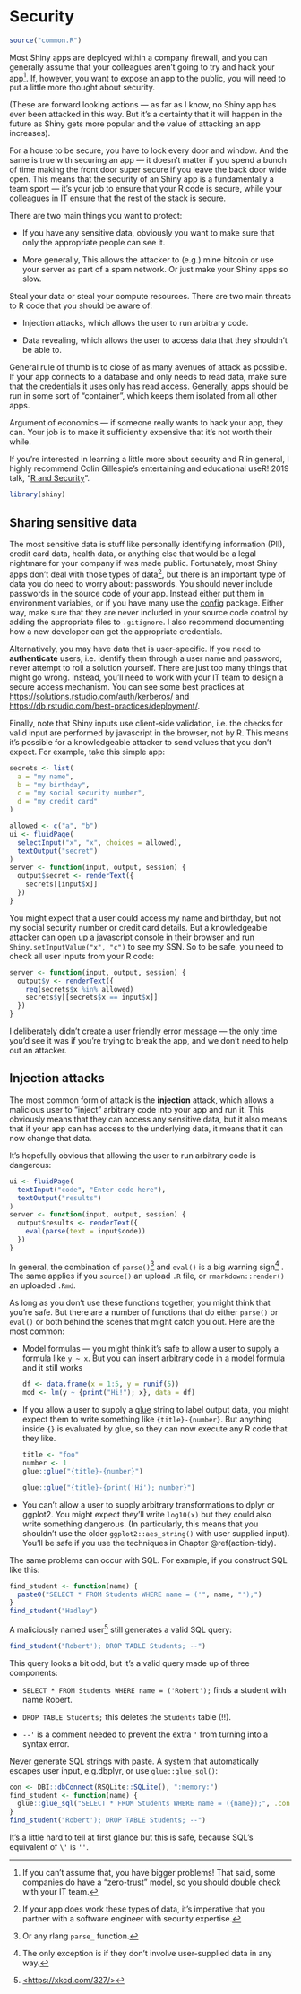 # Security {#scaling-security}

```r
source("common.R")
```

Most Shiny apps are deployed within a company firewall, and you can generally assume that your colleagues aren't going to try and hack your app[^scaling-safety-1].
If, however, you want to expose an app to the public, you will need to put a little more thought about security.

[^scaling-safety-1]: If you can't assume that, you have bigger problems!
    That said, some companies do have a "zero-trust" model, so you should double check with your IT team.

(These are forward looking actions --- as far as I know, no Shiny app has ever been attacked in this way. But it's a certainty that it will happen in the future as Shiny gets more popular and the value of attacking an app increases).

For a house to be secure, you have to lock every door and window.
And the same is true with securing an app --- it doesn't matter if you spend a bunch of time making the front door super secure if you leave the back door wide open.
This means that the security of an Shiny app is a fundamentally a team sport --- it's your job to ensure that your R code is secure, while your colleagues in IT ensure that the rest of the stack is secure.

There are two main things you want to protect:

-   If you have any sensitive data, obviously you want to make sure that only the appropriate people can see it.

-   More generally, This allows the attacker to (e.g.) mine bitcoin or use your server as part of a spam network.
    Or just make your Shiny apps so slow.

Steal your data or steal your compute resources.
There are two main threats to R code that you should be aware of:

-   Injection attacks, which allows the user to run arbitrary code.

-   Data revealing, which allows the user to access data that they shouldn't be able to.

General rule of thumb is to close of as many avenues of attack as possible.
If your app connects to a database and only needs to read data, make sure that the credentials it uses only has read access.
Generally, apps should be run in some sort of "container", which keeps them isolated from all other apps.

Argument of economics --- if someone really wants to hack your app, they can.
Your job is to make it sufficiently expensive that it's not worth their while.

If you're interested in learning a little more about security and R in general, I highly recommend Colin Gillespie's entertaining and educational useR!
2019 talk, "[R and Security](https://www.youtube.com/watch?v=5odJxZj9LE4)".

```r
library(shiny)
```

## Sharing sensitive data

The most sensitive data is stuff like personally identifying information (PII), credit card data, health data, or anything else that would be a legal nightmare for your company if was made public.
Fortunately, most Shiny apps don't deal with those types of data[^scaling-safety-2], but there is an important type of data you do need to worry about: passwords.
You should never include passwords in the source code of your app.
Instead either put them in environment variables, or if you have many use the [config](https://github.com/rstudio/config) package.
Either way, make sure that they are never included in your source code control by adding the appropriate files to `.gitignore`. I also recommend documenting how a new developer can get the appropriate credentials.

[^scaling-safety-2]: If your app does work these types of data, it's imperative that you partner with a software engineer with security expertise.

Alternatively, you may have data that is user-specific.
If you need to **authenticate** users, i.e. identify them through a user name and password, never attempt to roll a solution yourself.
There are just too many things that might go wrong.
Instead, you'll need to work with your IT team to design a secure access mechanism.
You can see some best practices at <https://solutions.rstudio.com/auth/kerberos/> and <https://db.rstudio.com/best-practices/deployment/>.

Finally, note that Shiny inputs use client-side validation, i.e. the checks for valid input are performed by javascript in the browser, not by R.
This means it's possible for a knowledgeable attacker to send values that you don't expect.
For example, take this simple app:

```r
secrets <- list(
  a = "my name",
  b = "my birthday",
  c = "my social security number", 
  d = "my credit card"
)

allowed <- c("a", "b")
ui <- fluidPage(
  selectInput("x", "x", choices = allowed),
  textOutput("secret")
)
server <- function(input, output, session) {
  output$secret <- renderText({
    secrets[[input$x]]
  })
}
```

You might expect that a user could access my name and birthday, but not my social security number or credit card details.
But a knowledgeable attacker can open up a javascript console in their browser and run `Shiny.setInputValue("x", "c")` to see my SSN.
So to be safe, you need to check all user inputs from your R code:

```r
server <- function(input, output, session) {
  output$y <- renderText({
    req(secrets$x %in% allowed)
    secrets$y[[secrets$x == input$x]]
  })
}
```

I deliberately didn't create a user friendly error message --- the only time you'd see it was if you're trying to break the app, and we don't need to help out an attacker.

## Injection attacks

The most common form of attack is the **injection** attack, which allows a malicious user to "inject" arbitrary code into your app and run it.
This obviously means that they can access any sensitive data, but it also means that if your app can has access to the underlying data, it means that it can now change that data.

It's hopefully obvious that allowing the user to run arbitrary code is dangerous:

```r
ui <- fluidPage(
  textInput("code", "Enter code here"),
  textOutput("results")
)
server <- function(input, output, session) {
  output$results <- renderText({
    eval(parse(text = input$code))
  })
}
```

In general, the combination of `parse()`[^scaling-safety-3] and `eval()` is a big warning sign[^scaling-safety-4]
. The same applies if you `source()` an upload `.R` file, or `rmarkdown::render()` an uploaded `.Rmd`.

[^scaling-safety-3]: Or any rlang `parse_` function.

[^scaling-safety-4]: The only exception is if they don't involve user-supplied data in any way.

As long as you don't use these functions together, you might think that you're safe.
But there are a number of functions that do either `parse()` or `eval()` or both behind the scenes that might catch you out.
Here are the most common:

-   Model formulas --- you might think it's safe to allow a user to supply a formula like `y ~ x`.
    But you can insert arbitrary code in a model formula and it still works

    ```r
    df <- data.frame(x = 1:5, y = runif(5))
    mod <- lm(y ~ {print("Hi!"); x}, data = df)
    ```

-   If you allow a user to supply a [glue](http://glue.tidyverse.org/) string to label output data, you might expect them to write something like `{title}-{number}`.
    But anything inside `{}` is evaluated by glue, so they can now execute any R code that they like.

    ```r
    title <- "foo"
    number <- 1
    glue::glue("{title}-{number}")

    glue::glue("{title}-{print('Hi'); number}")
    ```

-   You can't allow a user to supply arbitrary transformations to dplyr or ggplot2.
    You might expect they'll write `log10(x)` but they could also write something dangerous.
    (In particularly, this means that you shouldn't use the older `ggplot2::aes_string()` with user supplied input).
    You'll be safe if you use the techniques in Chapter \@ref(action-tidy).

The same problems can occur with SQL.
For example, if you construct SQL like this:

```r
find_student <- function(name) {
  paste0("SELECT * FROM Students WHERE name = ('", name, "');")
}
find_student("Hadley")
```

A maliciously named user[^scaling-safety-5] still generates a valid SQL query:

[^scaling-safety-5]: [\<https://xkcd.com/327/\>](https://xkcd.com/327/){.uri}

```r
find_student("Robert'); DROP TABLE Students; --")
```

This query looks a bit odd, but it's a valid query made up of three components:

-   `SELECT * FROM Students WHERE name = ('Robert');` finds a student with name Robert.

-   `DROP TABLE Students;` this deletes the `Students` table (!!).

-   `--'` is a comment needed to prevent the extra `'` from turning into a syntax error.

Never generate SQL strings with paste.
A system that automatically escapes user input, e.g.dbplyr, or use `glue::glue_sql()`:

```r
con <- DBI::dbConnect(RSQLite::SQLite(), ":memory:")
find_student <- function(name) {
  glue::glue_sql("SELECT * FROM Students WHERE name = ({name});", .con = con)
}
find_student("Robert'); DROP TABLE Students; --")
```

It's a little hard to tell at first glance but this is safe, because SQL's equivalent of `\'` is `''`.
